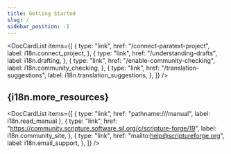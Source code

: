 ```yaml
---
title: Getting Started
slug: /
sidebar_position: -1
---
```



<DocCardList
  items={[
    {
      type: "link",
      href: "/connect-paratext-project",
      label: i18n.connect_project,
    },
    {
      type: "link",
      href: "/understanding-drafts",
      label: i18n.drafting,
    },
    {
      type: "link",
      href: "/enable-community-checking",
      label: i18n.community_checking,
    },
    {
      type: "link",
      href: "/translation-suggestions",
      label: i18n.translation_suggestions,
    },
  ]}
/>

<h2>{i18n.more_resources}</h2>

<DocCardList
  items={[
    { type: "link", href: "pathname:///manual", label: i18n.read_manual },
    {
      type: "link",
      href: "https://community.scripture.software.sil.org/c/scripture-forge/19",
      label: i18n.community_site,
    },
    {
      type: "link",
      href: "mailto:help@scriptureforge.org",
      label: i18n.email_support,
    },
  ]}
/>
